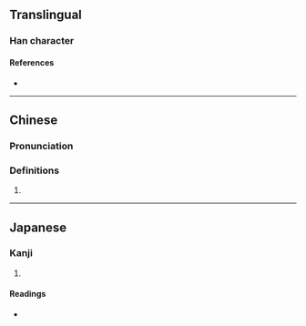 {{character info}}
==Translingual==

===Han character===
{{Han char|rn=86|rad=火|as=11|sn=15|four=96054|canj=FWTJ|ids=⿰火畢}}

====References====
* {{Han ref|kx=0680.120|dkj=19324|dj=1091.180|hdz=32228.160|uh=719A|ud=29082|bh=E667|bd=58983}}

----

==Chinese==
{{zh-forms}}

===Pronunciation===
{{zh-pron
|m=bì
|c=bat1
|mc=y
|oc=y
|ma=
|cat=
}}

===Definitions===
{{zh-hanzi}}

# {{rfdef|1=zh}}

----

==Japanese==

===Kanji===
{{ja-kanji|grade=|rs=火11}}

# {{rfdef|ja|sort=火11}}

====Readings====
* {{ja-readings|on=[[ひつ]] (hitsu), [[ひち]] (hichi)|kun=}}
